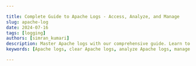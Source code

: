 ```yaml
---

title: Complete Guide to Apache Logs - Access, Analyze, and Manage
slug: apache-log
date: 2024-07-16
tags: [logging]
authors: [simran_kumari]
description: Master Apache logs with our comprehensive guide. Learn to access, analyze, and manage Apache log files, understand logging levels, and implement advanced log management techniques.
keywords: [Apache logs, clear Apache logs, analyze Apache logs, manage Apache logs, Apache logging levels, Apache log files, access Apache logs, Apache log analysis, Apache log management, Apache error logs]

---
```


<head>
<script
    type="application/ld+json"
    dangerouslySetInnerHTML={{ __html: JSON.stringify({
  "@context": "https://schema.org",
  "@type": "TechArticle",
  "headline": "Complete Guide to Apache Logs - Access, Analyze, and Manage",
  "alternativeHeadline": "Master Apache logs with our comprehensive guide. Learn to access, analyze, and manage Apache log files, understand logging levels, and implement advanced log management techniques.",
  "author": {
    "@type": "Person",
    "name": "Simran Kumari"
  },
  "publisher": {
    "@type": "Organization",
    "name": "SigNoz",
    "logo": {
      "@type": "ImageObject",
      "url": "https://signoz.io/img/SigNozLogo-orange.svg"
    }
  },
  "datePublished": "2024-07-16T00:00:00Z",
  "dateModified": "2024-07-16T00:00:00Z",
  "mainEntityOfPage": {
    "@type": "WebPage",
    "@id": "https://signoz.io/guides/apache-log/"
  },
  "description": "Master Apache logs with our comprehensive guide. Learn to access, analyze, and manage Apache log files, understand logging levels, and implement advanced log management techniques.",
  "keywords": "Apache logs, clear Apache logs, analyze Apache logs, manage Apache logs, Apache logging levels, Apache log files, access Apache logs, Apache log analysis, Apache log management, Apache error logs",
  "articleSection": "Technology",
  "inLanguage": "en",
  "isPartOf": {
    "@type": "Blog",
    "name": "SigNoz Blog",
    "url": "https://signoz.io/blog/"
  },
  "about": [
    {
      "@type": "Thing",
      "name": "Apache Logs",
      "description": "Logs generated by the Apache HTTP Server that record various events, requests, and errors occurring on the server."
    },
    {
      "@type": "Thing",
      "name": "Log Management",
      "description": "Techniques and practices for efficiently handling log files generated by applications and systems."
    },
    {
      "@type": "Thing",
      "name": "Log Analysis",
      "description": "The process of reviewing and interpreting log files to monitor system performance and identify issues."
    }
  ],
  "mentions": [
    {
      "@type": "SoftwareApplication",
      "name": "Apache",
      "applicationCategory": "Web Server"
    },
    {
      "@type": "SoftwareApplication",
      "name": "SigNoz",
      "applicationCategory": "Observability Platform"
    }
  ],
  "mainEntity": {
    "@type": "FAQPage",
    "mainEntity": [
      {
        "@type": "Question",
        "name": "What are Apache logs?",
        "acceptedAnswer": {
          "@type": "Answer",
          "text": "Apache logs are text files generated by the Apache HTTP Server that record various events, requests, and errors occurring on the server. They provide valuable insights into server performance and user activity."
        }
      },
      {
        "@type": "Question",
        "name": "How to check access logs?",
        "acceptedAnswer": {
          "@type": "Answer",
          "text": "You can check access logs by using command-line tools such as 'cat', 'tail', or 'less' on the log file, typically located at '/var/log/apache2/access.log' or '/var/log/httpd/access_log'. For example, use 'tail -f /var/log/apache2/access.log' to view logs in real-time."
        }
      },
      {
        "@type": "Question",
        "name": "What are the two types of log files Apache keeps?",
        "acceptedAnswer": {
          "@type": "Answer",
          "text": "Apache primarily keeps two types of log files: access logs, which record all requests received by the server, and error logs, which capture issues and errors encountered during processing requests."
        }
      },
      {
        "@type": "Question",
        "name": "What are the Apache logging levels?",
        "acceptedAnswer": {
          "@type": "Answer",
          "text": "Apache logging levels indicate the severity of events logged. They range from high-severity levels like 'emerg' and 'alert' to lower-severity levels like 'info' and 'debug'."
        }
      },
      {
        "@type": "Question",
        "name": "Where are Apache logs kept?",
        "acceptedAnswer": {
          "@type": "Answer",
          "text": "Apache logs are usually stored in the '/var/log/apache2/' directory on Debian-based systems or '/var/log/httpd/' on Red Hat-based systems. The specific log file names typically include 'access.log' and 'error.log'."
        }
      }
    ]
  },
  "tutorial": {
    "@type": "HowTo",
    "name": "How to Access and Manage Apache Logs",
    "step": [
      {
        "@type": "HowToStep",
        "name": "Access Apache Logs",
        "text": "Apache logs are typically located in the /var/log/apache2/ or /var/log/httpd/ directory. You can view them using command-line tools such as 'cat', 'tail', or 'less'."
      },
      {
        "@type": "HowToStep",
        "name": "Analyze Apache Logs",
        "text": "Use log analysis tools or scripts to review and interpret Apache log entries. This helps in monitoring server performance, identifying issues, and understanding user behavior."
      },
      {
        "@type": "HowToStep",
        "name": "Manage Apache Logs",
        "text": "Implement log rotation and compression using tools like 'logrotate' to manage log file sizes and ensure efficient log management."
      },
      {
        "@type": "HowToStep",
        "name": "Configure Apache Logging",
        "text": "Modify the httpd.conf or apache2.conf file to customize log file paths and formats. Use the ErrorLog and CustomLog directives to specify log file locations and log formats."
      },
      {
        "@type": "HowToStep",
        "name": "Integrate with SigNoz",
        "text": "Set up SigNoz and configure Apache to send logs to SigNoz for centralized monitoring and advanced log analysis capabilities."
      }
    ]
  }
}) }}
  />
</head>


Apache logs are crucial for understanding and managing the behavior of your web server. They provide detailed records of server activity, capturing essential data such as client IP addresses, request methods, requested URLs, response status codes, user agents, and timestamps. This information is invaluable for troubleshooting issues, performing security analysis, and optimizing performance, making Apache logs an essential component of server management.

This guide aims to provide a thorough understanding of Apache logs, covering everything from their basic structure to advanced analysis and automation techniques using tools like SigNoz.

## Understanding Apache Logs

Understanding Apache logs is essential for effectively managing and maintaining an Apache web server. These logs provide valuable insights into server operations, performance, and security. In this section, you will dive into the world of Apache logs.

### What are Apache logs?

Apache logs are records of various events and activities that occur on an Apache web server. They capture information about requests made to the server, errors encountered, and other server operations. These logs are invaluable for system administrators and developers for monitoring server health, troubleshooting problems, and ensuring optimal performance and security.

### Types of Apache Logs

Apache logs come in different types, each serving a specific purpose. The two primary types of logs are access logs and error logs.

1. Access Logs
    - Access logs record all requests made to the server. They typically include information such as the IP address of the client, request time, requested URL, HTTP status code, and user agent.
    - Example:
        
        ```bash
        127.0.0.1 - frank [18/Jul/2024:13:55:36 -0700] "GET /apache_pb.gif HTTP/1.0" 200 2326
        ```
        
        Explanation of Components:
        
        - 127.0.0.1: The IP address of the client making the request.
        - frank: The user identifier for the client, typically provided by HTTP authentication.
        - [18/Jul/2024:13:55:36 -0700]: The date and time when the request was made, followed by the time zone offset.
        - "GET /apache_pb.gif HTTP/1.0": The request line from the client. This includes:
            - GET: The HTTP method used.
            - /apache_pb.gif: The requested URL.
            - HTTP/1.0: The HTTP protocol version used.
        - 200: The HTTP status code returned by the server, indicating the result of the request (200 means OK).
        - 2326: The size of the response in bytes, excluding headers.
2. Error Logs
    - Error logs capture issues that the server encounters while processing requests. This includes errors such as file not found, server misconfigurations, and more.
    - Example:
        
        ```bash
        [Fri Jul 14 14:32:14.873076 2024] [core:notice] [pid 1234] AH00094: Command line: '/usr/sbin/httpd -D FOREGROUND'
        ```
        
        Explanation of Components:
        
        - [Fri Jul 14 14:32:14.873076 2024]: The date and time when the error occurred, down to microseconds.
        - [core]: The module and the severity level of the message.
            - core: The module where the error or notice originated.
            - notice: The severity level of the message, indicating its importance.
        - [pid 1234]: The process ID of the server process that encountered the issue.
        - AH00094: The unique identifier for the specific error or notice.
        - Command line: '/usr/sbin/httpd -D FOREGROUND': The command line that was used to start the server.

### Common Use Cases for Log Analysis

Analyzing Apache logs is essential for various aspects of web server management. Here are some common use cases for log analysis:

1. Performance Monitoring: Analyze access logs to monitor server load, response times, and traffic patterns. This helps identify performance bottlenecks and optimize server configurations.
2. Security Auditing: Review logs to detect unauthorized access attempts, suspicious activities, and potential security breaches. Error logs, in particular, can highlight attempts to exploit server vulnerabilities.
3. Troubleshooting: Use error logs to diagnose and resolve issues such as server misconfigurations, missing files, or application errors. This aids in maintaining server reliability and uptime.
4. Traffic Analysis: Analyze access logs by analyzing user behaviour, popular pages, and traffic sources. This information can be used to improve user experience and strategic planning.

<Figure src="/img/guides/2024/07/apache-log-Untitled.webp" alt="Common use case for Apache log analysis" caption="Common use case for Apache log analysis" />

## Configuring Apache Logging

Configuring Apache logging is crucial for ensuring that log data is properly captured and stored for analysis. This section covers default log locations on different operating systems, changing the default log location, and configuring log file paths and names in the `httpd.conf` or `apache2.conf` file.

### Default Log Locations

Knowing the default log locations helps in quickly accessing the logs for initial setup and troubleshooting. The default log locations vary between operating systems.

- Linux
    - Access Logs: `/var/log/apache2/access.log` or `/var/log/httpd/access_log`
    - Error Logs: `/var/log/apache2/error.log` or `/var/log/httpd/error_log`
- Windows
    - Access Logs: `C:\Program Files\Apache Group\Apache2\logs\access.log`
    - Error Logs: `C:\Program Files\Apache Group\Apache2\logs\error.log`

### Changing the Default Apache Log Location

Changing the default log location can help organize logs better or direct them to a [centralized logging system](https://signoz.io/blog/centralized-logging/).

1. Open the Apache configuration file (typically `httpd.conf` or `apache2.conf`).
2. Locate the `CustomLog` directive for access logs and the `ErrorLog` directive for error logs.
3. Modify the file paths as needed.

Example:

```bash
ErrorLog "/path/to/new/error.log"
CustomLog "/path/to/new/access.log" common
```

- ErrorLog: This directive specifies the file path where the error logs will be written. Changing it to `"/path/to/new/error.log"` directs Apache to store error logs in the specified location.
- CustomLog: This directive specifies the file path for access logs and the log format. The `"common"` keyword indicates that the access log entries will be in the Common Log Format (CLF), a standardized format used for web server log files.

### Configuring Log File Paths and Names in `httpd.conf`

Customizing log file paths and names in the `httpd.conf` file allows for better log management and clarity.

1. Open the `httpd.conf` file in a text editor.
2. Define the log file paths and names using the `ErrorLog` and `CustomLog` directives.

Example configuration:

```bash
# Define the error log file
ErrorLog "/var/log/apache2/custom_error.log"

# Define the access log file with a custom log format
LogFormat "%h %l %u %t \"%r\" %>s %b" custom
CustomLog "/var/log/apache2/custom_access.log" custom
```

ErrorLog "/var/log/apache2/custom_error.log"

- ErrorLog: This directive specifies where the server should write [error logs](https://signoz.io/guides/error-log/).
- "/var/log/apache2/custom_error.log": This path sets a custom location and name for the error log file. By specifying this path, the error logs will be written to `/var/log/apache2/custom_error.log`.

LogFormat "%h %l %u %t "%r" %>s %b" custom

- LogFormat: This directive defines the format of log entries.
- "%h %l %u %t "%r" %>s %b": This format string specifies what data to include in the log entries.
    - %h: Remote host (IP address)
    - %l: Remote logname (usually)``
    - %u: Remote user (if authenticated)
    - %t: Time the request was received
    - "%r": The request line from the client (e.g., `GET / HTTP/1.0`)
    - %>s: Status code sent to the client
    - %b: Size of the response in bytes, excluding HTTP headers
- custom: This keyword assigns a name to this custom log format, which can be referenced later.

CustomLog "/var/log/apache2/custom_access.log" custom

- CustomLog: This directive specifies where the server should write access logs and what format to use.
- "/var/log/apache2/custom_access.log": This path sets a custom location and name for the access log file. By specifying this path, the access logs will be written to `/var/log/apache2/custom_access.log`.
- custom: This references the custom log format defined earlier.

### Using Piped Logs

Piped logs provide a powerful way to manage log data by directing log entries through an external program, allowing for real-time processing and more flexible handling of log files.

Piped logs use an external program to handle log entries. This is useful for advanced logging requirements, such as real-time log analysis or integration with centralized logging systems.

To configure piped logs, use the pipe symbol (`|`) followed by the path to the external program in the `ErrorLog` and `CustomLog` directives.

Example configuration:

```bash
# Define piped error log
ErrorLog "|/usr/bin/rotatelogs /var/log/apache2/error_log.%Y-%m-%d 86400"

# Define piped access log with a custom log format
CustomLog "|/usr/bin/rotatelogs /var/log/apache2/access_log.%Y-%m-%d 86400" custom
```

- ErrorLog "|/usr/bin/rotatelogs /var/log/apache2/error_log.%Y-%m-%d 86400"
    - This configuration uses `rotatelogs`, a utility that manages log file rotation.
    - "|/usr/bin/rotatelogs": The pipe symbol (`|`) directs the log output to the `rotatelogs` program.
    - "/var/log/apache2/error_log.%Y-%m-%d": The log file name pattern includes the date, creating a new log file daily.
    - 86400: The time in seconds (86400 seconds = 24 hours) to rotate the log file.
- CustomLog "|/usr/bin/rotatelogs /var/log/apache2/access_log.%Y-%m-%d 86400" custom
    - This configuration similarly uses `rotatelogs` for the access log.
    - "|/usr/bin/rotatelogs": The pipe symbol (`|`) directs the log output to the `rotatelogs` program.
    - "/var/log/apache2/access_log.%Y-%m-%d": The log file name pattern includes the date, creating a new log file daily.
    - custom: This references the previously defined custom log format.

### Log rotation and management with `logrotate`

To ensure Apache logs do not consume excessive disk space, integrating `logrotate` is essential. This utility automates the rotation, compression, and removal of old log files. Proper configuration of `logrotate` helps maintain manageable log file sizes while preserving necessary data for analysis and troubleshooting.

### Configuring `logrotate` for Apache Logs:

1. Install `logrotate`: Ensure `logrotate` is installed on your system. It is typically pre-installed on most Linux distributions. If not, you can install it using the package manager:
    
    ```bash
    sudo yum install logrotate
    ```
    
2. Create a Logrotate Configuration File: Create a configuration file `/etc/logrotate/httpd` for Apache logs. This file will define how and when logs are rotated.
    
    Example Configuration:
    
    ```
    /var/log/httpd/*.log {
        daily
        rotate 7
        compress
        delaycompress
        missingok
        notifempty
        create 0640 root adm
        sharedscripts
        postrotate
            /etc/init.d/httpd reload > /dev/null
        endscript
    }
    ```
    
    - Explanation of Configuration Options:
        - /var/log/httpd/*.log: Specifies the log files to be rotated.
        - daily: Rotates the logs daily.
        - rotate 7: Keeps seven days’ worth of old log files before deleting them.
        - compress: Compresses the rotated log files to save space.
        - delaycompress: Delays compression of the log file until the next rotation cycle.
        - missingok: Ignores the error if the log file is missing.
        - notifempty: Does not rotate the log file if it is empty.
        - create 0640 root adm: Sets permissions for the new log file and specifies the owner and group.
        - sharedscripts: Ensures that the postrotate script is run only once, even if multiple log files are rotated.
        - postrotate/endscript: Defines a script to be run after log rotation. In this case, it reloads the Apache server to ensure it starts writing to the new log file.
3. Test the Configuration: You can manually test your `logrotate` configuration to ensure it works as expected.
    
    ```bash
    sudo logrotate -d /etc/logrotate.d/httpd
    ```
    

Note: You will have to replace the occurrences of `httpd` with `apache2`based on your system. 

By implementing `logrotate` with the appropriate configuration, you can ensure efficient log management in Apache environments, preventing log files from consuming excessive disk space and maintaining the server’s performance and stability.

## Apache Log Formats

Understanding Apache log formats is essential for effective log analysis and monitoring. Different formats capture various levels of detail about web server activity. Below are the main log formats used by Apache.

### Common Log Format (CLF)

The Common Log Format is a standardized format that provides essential information about each request. It includes:

- Format: `%h %l %u %t \"%r\" %>s %b`
    - `%h`: Remote host (IP address)
    - `%l`: Remote logname (usually)``
    - `%u`: Remote user (authenticated user)
    - `%t`: Time the request was received
    - `%r`: Request line from the client (method, resource, protocol)
    - `%>s`: Status code sent to the client
    - `%b`: Size of the object sent to the client (excluding headers)
- Example:
    
    ```bash
    127.0.0.1 - - [14/Jul/2024:12:34:56 +0000] "GET /index.html HTTP/1.1" 200 1043
    ```
    

<Figure src="/img/guides/2024/07/apache-log-napkin-selection_(2).webp" alt="common log format" caption="Common Log Format" />

### Combined Log Format

The Combined Log Format (CLF) builds on the Common Log Format to give you a richer view of your web traffic. It includes not only the basic details of each request but also the referrer and user agent, providing a more comprehensive understanding of your users and their behaviors.

### Understanding the Combined Log Format:

Imagine you run a popular online store. You want to know not just how many people visit your site, but also where they come from and what devices they use. The Combined Log Format can help you answer these questions.

- Referrer Insight: The referrer field tells you which page a visitor was on before they arrived at your site. This can help you identify which external links or marketing campaigns are driving traffic to your store.
- User Agent Details: The user agent string reveals information about the visitor's browser and operating system. Knowing this helps you optimize your site for the most popular devices and troubleshoot compatibility issues
- Format: `%h %l %u %t \"%r\" %>s %b \"%{Referer}i\" \"%{User-Agent}i\"`
    - `%h`, `%l`, `%u`, `%t`, `%r`, `%>s`, `%b`: Same as in CLF
    - `%{Referer}i`: Referrer URL
    - `%{User-Agent}i`: User agent string
- Example:
    
    ```bash
    127.0.0.1 - - [14/Jul/2024:12:34:56 +0000] "GET /index.html HTTP/1.1" 200 1043 "http://example.com" "Mozilla/5.0"
    ```
    

Real-Life Example:

Let’s say you see the following log entry:

```bash
127.0.0.1 - frank [18/Jul/2024:13:55:36 -0700] "GET /product/123 HTTP/1.1" 200 2326 "http://example.com/promo" "Mozilla/5.0 (Windows NT 10.0; Win64; x64) AppleWebKit/537.36 (KHTML, like Gecko) Chrome/91.0.4472.124 Safari/537.36"
```

From this single line, you can glean a wealth of information:

- Visitor Identity: The request came from a user identified as 'frank' at IP address `127.0.0.1`.
- Timing: The request was made on July 18, 2024, at 1:55 PM.
- Action: Frank requested the product page for item 123.
- Outcome: The server successfully delivered the page (status code 200) with a size of 2326 bytes.
- Origin: Frank arrived from a promotional page (`http://example.com/promo`).
- Device: He used a Chrome browser on a Windows 10 machine.

With this information, you can:

- Track the effectiveness of your promotions.
- See which products are getting the most views.
- Ensure your site performs well on popular browsers and devices.

### Custom Log Formats

Custom log formats allow you to tailor the information logged to meet your specific needs. This flexibility is invaluable for fine-tuning your analysis and gaining insights that matter most to your business.

### Tailored Logging:

Imagine you're running a tech blog and want to track not just the traffic but also the search terms visitors use to find your articles. By customizing your log format, you can capture this specific data.

- Example: You might define a custom log format that includes the search term as a custom field. This could look like:
    
    ```bash
    "%h %t \"%r\" %>s %b \"%{User-Agent}i\" \"%{Search-Term}i\""
    ```
    
- Real-Life Scenario:
    
    ```arduino
    192.168.1.1 [18/Jul/2024:14:00:00 -0700] "GET /article/seo-tips HTTP/1.1" 200 5120 "Mozilla/5.0
    ```
    

By leveraging custom log formats, you can transform raw server data into actionable insights, making your web analytics as detailed and relevant as you need them to be.

## Analyzing Apache Access Logs

Analyzing Apache access logs is essential for understanding web server activity and user interactions. This section outlines the structure of access logs and key fields that provide valuable insights.

### Structure of Access Logs

Apache access logs are structured as a series of plain text entries, with each line representing an individual request to the server. The logs follow a predefined format (e.g., Common or Combined Log Format) that makes it easy to parse and analyze.

Sample Log Entry:

```bash
127.0.0.1 - - [14/Jul/2024:12:34:56 +0000] "GET /index.html HTTP/1.1" 200 1043 "http://example.com" "Mozilla/5.0"
```

### Key Fields and Their Meanings

| Field | Example | Meaning |
| --- | --- | --- |
| IP Address | 127.0.0.1 | Identifies the client making the request. |
| Request Method | GET | Type of HTTP request (e.g., GET, POST). |
| Requested URL | /index.html | Resource being requested from the server. |
| HTTP Version | HTTP/1.1 | Version of the HTTP protocol used. |
| Status Code | 200 | Response status indicating success (200 OK). |
| Response Size | 1043 | Size of the response in bytes (excluding headers). |
| User-Agent | "Mozilla/5.0" | Information about the client's browser/application. |
| Referrer | "http://example.com" | Previous page that linked to the requested resource. |

## Analyzing Apache Error Logs

Analyzing Apache error logs is vital for diagnosing server issues and ensuring smooth operation. This section outlines the structure of error logs and common error messages.

### Structure of Error Logs

Apache error logs contain entries that record server errors and issues encountered during request processing. Each entry typically includes a timestamp, log level, message, and the file or resource associated with the error.

Sample Log Entry:

```bash
[Wed Jul 14 12:34:56.123456 2024] [error] [client 127.0.0.1] File does not exist: /var/www/html/missing.html
```

### Common Error Messages and Their Interpretations

| Error Message | Example | Interpretation |
| --- | --- | --- |
| File Does Not Exist | File does not exist: /var/www/html/missing.html | The requested file was not found on the server. |
| Permission Denied | Permission denied: /var/www/html/protected.html | The server does not have permission to access the file. |
| Internal Server Error | Internal Server Error: /index.php | A general error occurred; check the application for issues. |
| Script Not Found | script not found or unable to stat: /cgi-bin/script.cgi | The specified CGI script is missing or not executable. |
| Maximum File Size Exceeded | client exceeded max request body size: /upload | The client uploaded a file that exceeds the server's maximum allowed size. |
| Connection Timeout | Connection timed out: /path/to/resource | The server took too long to respond to the request. |

By understanding these error messages, administrators can quickly diagnose issues and take appropriate actions to resolve them, ensuring the server operates efficiently.

### Tip

CGI stands for Common Gateway Interface. It is a standard protocol used to interface external applications with web servers. CGI scripts are programs that run on a web server and generate web content dynamically. When a web server receives a request for a CGI script, it executes the script and sends the output back to the client.

## Practical Applications

Analyzing Apache logs provides valuable insights that can significantly enhance server management and website performance. Here are some key practical applications:

- Monitoring Web Traffic and User Behavior:  By analyzing access logs, administrators can track user interactions, popular pages, and traffic patterns. This information helps in understanding user behavior, optimizing content delivery, and making informed decisions about website changes.
- Identifying and Mitigating Security Threats: Error logs and access logs are crucial for identifying potential security threats. By monitoring for unusual patterns, such as repeated failed login attempts or access to non-existent pages, administrators can detect and respond to attacks like brute force or SQL injection attempts.
- Performance Optimization Through Log Analysis: Log analysis allows for performance monitoring by identifying slow requests, high error rates, or resource-intensive pages. This information can guide optimization efforts, such as caching strategies, code improvements, or server configuration adjustments, leading to a more efficient and responsive web application.

<Figure src="/img/guides/2024/07/apache-log-napkin-selection_(1).webp" alt="Practical applications of Analyzing Apache logs" caption="Practical applications of Analyzing Apache logs" />

Practical applications of Analyzing Apache logs

## Monitoring Apache Logs with SigNoz

[Monitoring Apache](https://signoz.io/blog/opentelemetry-apache-server-metrics-monitoring/) logs is vital for ensuring the optimal performance and security of your web server. Apache logs provide insights into server activities, access requests, and potential issues that could affect user experience or indicate security threats.

SigNoz enhances Apache log monitoring by offering real-time visibility, advanced querying, and alerting capabilities. This integration allows administrators to quickly identify and respond to anomalies, track performance metrics, and maintain comprehensive observability over their web server operations. SigNoz's centralized logging system simplifies the monitoring process, making it easier to correlate logs from Apache with other system logs for a holistic view of your infrastructure.

Compared to other tools, SigNoz stands out as an open-source platform, offering flexibility, comprehensive observability with metrics and tracing, and an intuitive interface that facilitates ease of use. It is cost-effective and supported by an active community, making it a reliable choice for effective log management and system monitoring.

To set up monitoring for Apache logs in SigNoz, follow these steps:

### Prerequisites

- Ensure you have a SigNoz account. Sign up [here](https://signoz.io/teams/).
- Root or sudo access to the server.

To send Apache logs to SigNoz, you'll need to follow these steps. The process involves setting up Apache to generate logs, installing and configuring the OpenTelemetry Collector to send logs to SigNoz, and ensuring that everything is working correctly.

### Step 1: Set Up Apache to Generate Logs

- First, install the Apache server if it is not already installed using the command:

```bash
yum install httpd -y
```

<Figure src="/img/guides/2024/07/apache-log-Untitled%201.webp" alt="Installing Apache server" caption="Installing Apache server" />

- Start and enable the Apache service by running the command:

```bash
systemctl start httpd
systemctl enable httpd
systemctl status httpd
```

<Figure src="/img/guides/2024/07/apache-log-Untitled%202.webp" alt="Starting and enabling Apache server" caption="Starting and enabling Apache server" />

- Access Log Configuration:
    - By default, Apache logs access information to `/var/log/httpd/access_log`.
    - Ensure that the `CustomLog` directive is enabled in your Apache configuration file (usually found at `/etc/httpd/conf/httpd.conf`):
        
        ```
        CustomLog logs/access_log combined
        ```
        

<Figure src="/img/guides/2024/07/apache-log-Untitled%203.webp" alt="CustomLog directive in Apache Configuration File" caption="CustomLog directive in Apache Configuration File" /> 

- Error Log Configuration:
    - Apache logs error information to `/var/log/httpd/error_log`.
    - Ensure that the `ErrorLog` directive is enabled in your Apache configuration file (found at `/etc/httpd/conf/httpd.conf`)
        
        ```
        ErrorLog logs/error_log
        ```
        

<Figure src="/img/guides/2024/07/apache-log-Untitled%204.webp" alt="ErrorLog Configuration in Apache Configuration File" caption="ErrorLog Configuration in Apache Configuration File" />

### Step 2: Install and Configure OpenTelemetry Collector

Install the OpenTelemetry Collector on your EC2 instance.

1. Update Packages:
    
    ```
    sudo yum update -y
    ```
    

<Figure src="/img/guides/2024/07/apache-log-Untitled%205.webp" alt="Updating packages" caption="Updating packages" />

1. Download and Install OpenTelemetry Collector:
    - Ensure you have the OpenTelemetry Collector installed on your system. If not, install it using the following commands:
        
        ```bash
        wget https://github.com/open-telemetry/opentelemetry-collector-releases/releases/download/v0.116.0/otelcol-contrib_0.116.0_linux_amd64.tar.gz
        mkdir otelcol-contrib && tar xvzf otelcol-contrib_0.116.0_linux_amd64.tar.gz -C otelcol-contrib
        ```
        
    
    <Figure src="/img/guides/2024/07/apache-log-Untitled%206.webp" alt="Installing OpenTelemetry collector" caption="Installing OpenTelemetry collector" />
    
    *Installing OpenTelemetry collector*
    
    Note: Ensure you have the latest version of the OpenTelemetry Collector. The commands above use version 0.116.0, which is the latest at the time of writing. To verify and download the most current version, visit the <a href="https://github.com/open-telemetry/opentelemetry-collector-releases" rel="noopener noreferrer nofollow" target="_blank">OpenTelemetry Collector Releases</a> page.
    
2. Create Configuration File:
    - Create the [OpenTelemetry](https://signoz.io/blog/what-is-opentelemetry/) configuration file, `config.yaml` in the folder otelcol-contrib with the below content in it.

```yaml
receivers:
  otlp:
    protocols:
      grpc:
        endpoint: 0.0.0.0:4317
      http:
        endpoint: 0.0.0.0:4318
  hostmetrics:
    collection_interval: 60s
    scrapers:
      cpu: {}
      disk: {}
      load: {}
      filesystem: {}
      memory: {}
      network: {}
      paging: {}
      process:
        mute_process_name_error: true
        mute_process_exe_error: true
        mute_process_io_error: true
      processes: {}
  prometheus:
    config:
      global:
        scrape_interval: 60s
      scrape_configs:
        - job_name: otel-collector-binary
          static_configs:
            - targets:
              # - localhost:8888
  filelog:
    include: 
	    - /var/log/httpd/access_log
	    - /var/log/httpd/error_log
    start_at: end

processors:
  batch:
    send_batch_size: 1000
    timeout: 10s
  resourcedetection:
    detectors: [env, system]
    timeout: 2s
    system:
      hostname_sources: [os]

extensions:
  health_check: 
    endpoint: "0.0.0.0:13134"
  zpages:
    endpoint: "127.0.0.1:55680"

exporters:
  otlp:
    endpoint: <cloud endpoint goes here>
    tls:
      insecure: false
    headers:
      "signoz-ingestion-key": <ingestion key goes here>

service:
  telemetry:
    metrics:
      address: 0.0.0.0:8888  # Metrics telemetry address
  extensions: [health_check, zpages]
  pipelines:
    metrics:
      receivers: [otlp]
      processors: [batch]
      exporters: [otlp]
    metrics/internal:
      receivers: [prometheus, hostmetrics]  # Ensure receivers are defined
      processors: [resourcedetection, batch]
      exporters: [otlp]
    traces:
      receivers: [otlp]
      processors: [batch]
      exporters: [otlp]
    logs:
      receivers: [otlp, filelog]  # Include filelog receiver here
      processors: [batch]
      exporters: [otlp]
```

Replace the endpoint and ingestion key value with the actual OTLP endpoint and token provided by SigNoz.

- To run otel-collector, run the following command inside the `otelcol-contrib` directory:
    
    ```bash
    ./otelcol-contrib --config ./config.yaml &> otelcol-output.log & echo "$!" > otel-pid
    ```
    

<Figure src="/img/guides/2024/07/apache-log-Untitled%207.webp" alt="Running Otel-collector" caption="Running Otel-collector" />

### Step 3: Testing Apache Logs on SigNoz

1. Generate Traffic to Apache Server

- Use the `curl` command to generate multiple requests to your Apache server.

```
for i in {1..10}; do curl http://localhost/; done
```

<Figure src="/img/guides/2024/07/apache-log-Untitled%208.webp" alt="Sending GET requests to Apache server" caption="Sending GET requests to Apache server" /> 

- Replace `localhost` with your server's IP address or domain name if you are testing from a different machine.
- Generate different types of HTTP requests to test various logging scenarios.

```
curl -X GET http://localhost/
curl -X POST http://localhost/
curl -X PUT http://localhost/
curl -X DELETE http://localhost/
```

<Figure src="/img/guides/2024/07/apache-log-Untitled%209.webp" alt="Sending POST requests to Apache server" caption="Sending POST requests to Apache server" /> 

<Figure src="/img/guides/2024/07/apache-log-Untitled%2010.webp" alt="Sending PUT requests to Apache server" caption="Sending PUT requests to Apache server" /> 

<Figure src="/img/guides/2024/07/apache-log-Untitled%2011.webp" alt="Sending DELETE requests to Apache server" caption="Sending DELETE requests to Apache server" /> 

2. Verify Logs in Apache

- Verify that the requests are being logged in the `access_log` file.

```
sudo tail -f /var/log/httpd/access_log
```

<Figure src="/img/guides/2024/07/apache-log-01e06ec6-e80a-4add-b463-5051fd10c75c.webp" alt="Verifying access logs in Apache" caption="Verifying access logs in Apache" />

You should see entries corresponding to the requests you generated.

- Similarly, verify that any errors (if any) are being logged in the `error_log` file.

```
sudo tail -f /var/log/httpd/error_log
```

<Figure src="/img/guides/2024/07/apache-log-Untitled%2012.webp" alt="Verifying Error logs in Apache" caption="Verifying Error logs in Apache" />

3. Verify Logs in SigNoz

- Log in to your SigNoz cloud and navigate to the logs section.
- Verify that you can see the Apache access and error logs in the SigNoz dashboard.

<Figure src="/img/guides/2024/07/apache-log-Untitled%2013.webp" alt="Visualizing and monitoring Apache logs in Signoz Dashboard" caption="Visualizing and monitoring Apache logs in Signoz Dashboard" /> 

- Use the search and filter options to find specific log entries related to the requests you generated.

<Figure src="/img/guides/2024/07/apache-log-Untitled%2014.webp" alt="Filtering Apache logs based on log file name" caption="Filtering Apache logs based on log file name" />

## Conclusion

This guide outlines the significance of monitoring Apache logs to maintain optimal server performance and security.

Some key takeaways include:

- Apache logs are vital in tracking server activity, with access logs detailing client requests and error logs capturing server issues.
- The two primary types of Apache logs are access logs, which record client requests and server responses, and error logs, which capture server issues and errors encountered during processing.
- Proper configuration of log paths and formats in the `httpd.conf` file is essential for effective log management and analysis.
- Analyzing Apache logs aids in performance monitoring, security auditing, troubleshooting, and understanding user behavior through traffic insights.
- Integrating Apache logs with SigNoz provides real-time visibility, advanced querying, and alerting capabilities, making log management more efficient.

## FAQs

### What are Apache logs?

Apache logs are text files generated by the Apache HTTP Server that record various events, requests, and errors occurring on the server. They provide valuable insights into server performance and user activity.

### What is Apache log viewer analysis?

Apache log viewer analysis involves examining the entries in Apache log files to understand server performance, troubleshoot issues, and monitor user behavior. This can be done using various tools or scripts that parse and visualize log data.

### How to check access logs?

You can check access logs by using command-line tools such as `cat`, `tail`, or `less` on the log file, typically located at `/var/log/apache2/access.log` or `/var/log/httpd/access_log`. For example, use `tail -f /var/log/apache2/access.log` to view logs in real-time.

### What is the referrer Apache log?

The referrer Apache log refers to the URL of the webpage that directed a user to the requested resource. It is logged in the access log and helps track user navigation and traffic sources.

### Where are Apache logs kept?

Apache logs are usually stored in the `/var/log/apache2/` directory on Debian-based systems or `/var/log/httpd/` on Red Hat-based systems. The specific log file names typically include `access.log` and `error.log`.

### What is Apache and why is it used?

Apache is an open-source web server software that serves web content over the internet. It is widely used for hosting websites and applications due to its flexibility, reliability, and robust community support.

### How do I open Apache logs?

You can open Apache logs using text editors or command-line tools. For example, use `nano /var/log/apache2/access.log` to edit with Nano, or `tail -f /var/log/apache2/error.log` to view logs in real-time.

### What are the two types of log files Apache keeps?

Apache primarily keeps two types of log files: access logs, which record all requests received by the server, and error logs, which capture issues and errors encountered during processing requests.

### What are the Apache LogLevel values?

Apache LogLevel values determine the verbosity of logged messages. Common LogLevel values include `emerg`, `alert`, `crit`, `error`, `warn`, `notice`, `info`, and `debug`.

### Where is Apache_Log_Dir?

The `Apache_Log_Dir` is usually set in the Apache configuration file (`httpd.conf` or `apache2.conf`) and typically points to the directory where log files are stored, commonly `/var/log/apache2/` or `/var/log/httpd/`.

### What are user logs?

User logs refer to entries in the access log that detail individual user requests to the server, including the requested URL, timestamp, response status, and user agent information.

### What is a server log?

A server log is a record of events and transactions processed by a server. It provides insights into server operations, user activity, and system performance.

### What is the purpose of server logs?

The purpose of server logs is to monitor server activity, diagnose issues, analyze traffic patterns, enhance security, and provide a historical record of server operations.

### What are the Apache logging levels?

Apache logging levels indicate the severity of events logged. They range from high-severity levels like `emerg` and `alert` to lower-severity levels like `info` and `debug`.

### Are Apache logs owned by root?

Yes, Apache logs are typically owned by the root user or the Apache user (such as `www-data` or `apache`), depending on the server configuration. This ensures proper permissions and security for log file access.

## Resources

- [Log Management using SigNoz](https://signoz.io/docs/userguide/logs/)
- [Collecting Logs from Files and Monitoring using SigNoz](https://signoz.io/docs/userguide/collect_logs_from_file/)
